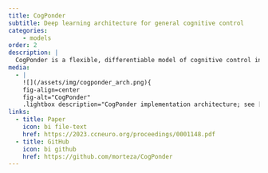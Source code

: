 ```yaml
---
title: CogPonder
subtitle: Deep learning architecture for general cognitive control
categories:
    - models
order: 2
description: |
  CogPonder is a flexible, differentiable model of cognitive control inspired by the Test-Operate-Test-Exit (TOTE) architecture in psychology and the PonderNet framework in deep learning. It decouples the act of control from the controlled processes by introducing a controller that wraps around any end-to-end deep learning model. This controller decides when to terminate processing and output a response, thus producing both a response and response time.
media:
  - |
    ![](/assets/img/cogponder_arch.png){
    fig-align=center
    fig-alt="CogPonder"
    .lightbox description="CogPonder implementation architecture; see [CogPonder paper](https://2023.ccneuro.org/proceedings/0001148.pdf) for details."}
links:
  - title: Paper
    icon: bi file-text
    href: https://2023.ccneuro.org/proceedings/0001148.pdf
  - title: GitHub
    icon: bi github
    href: https://github.com/morteza/CogPonder
---
```


